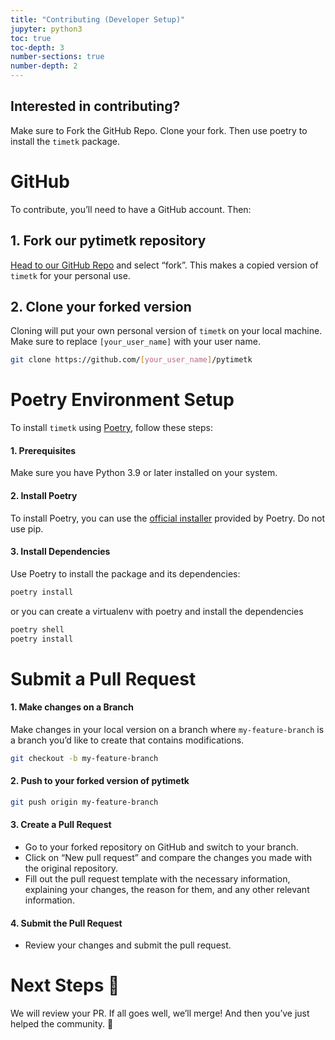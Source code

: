 ```yaml
---
title: "Contributing (Developer Setup)"
jupyter: python3
toc: true
toc-depth: 3
number-sections: true
number-depth: 2
---
```


::: {.callout-note collapse="false"}
## Interested in contributing?

Make sure to Fork the GitHub Repo. Clone your fork. Then use poetry to install the `timetk` package. 
:::

# GitHub

To contribute, you'll need to have a GitHub account. Then:

## 1. Fork our pytimetk repository

[Head to our GitHub Repo](https://github.com/business-science/pytimetk) and select "fork". This makes a copied version of `timetk` for your personal use. 

## 2. Clone your forked version

Cloning will put your own personal version of `timetk` on your local machine. Make sure to replace `[your_user_name]` with your user name. 

``` bash
git clone https://github.com/[your_user_name]/pytimetk
```

# Poetry Environment Setup

To install `timetk` using [Poetry](https://python-poetry.org/), follow these steps:

#### 1. Prerequisites

Make sure you have Python 3.9 or later installed on your system.

#### 2. Install Poetry

To install Poetry, you can use the [official installer](https://python-poetry.org/docs/#installing-with-the-official-installer)  provided by Poetry. Do not use pip.


#### 3. Install Dependencies

Use Poetry to install the package and its dependencies:

``` bash
poetry install
```

or you can create a virtualenv with poetry and install the dependencies

``` bash
poetry shell
poetry install
```

# Submit a Pull Request

#### 1. Make changes on a Branch

Make changes in your local version on a branch where  `my-feature-branch` is a branch you'd like to create that contains modifications. 

``` bash
git checkout -b my-feature-branch
```

#### 2. Push to your forked version of pytimetk

``` bash
git push origin my-feature-branch
```

#### 3. Create a Pull Request

- Go to your forked repository on GitHub and switch to your branch. 
- Click on “New pull request” and compare the changes you made with the original repository. 
- Fill out the pull request template with the necessary information, explaining your changes, the reason for them, and any other relevant information.

#### 4. Submit the Pull Request
   
- Review your changes and submit the pull request.

# Next Steps 🍻

We will review your PR. If all goes well, we'll merge! And then you've just helped the community. 🍻

